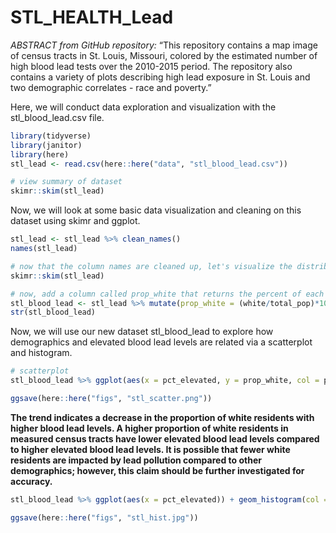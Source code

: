 # STL_HEALTH_Lead
*ABSTRACT from GitHub repository:* "This repository contains a map image of census tracts in St. Louis, Missouri, colored by the estimated number of high blood lead tests over the 2010-2015 period. The repository also contains a variety of plots describing high lead exposure in St. Louis and two demographic correlates - race and poverty." 

Here, we will conduct data exploration and visualization with the stl_blood_lead.csv file. 

```r
library(tidyverse)
library(janitor)
library(here)
stl_lead <- read.csv(here::here("data", "stl_blood_lead.csv"))

# view summary of dataset
skimr::skim(stl_lead)
```

Now, we will look at some basic data visualization and cleaning on this dataset using skimr and ggplot. 

```r
stl_lead <- stl_lead %>% clean_names()
names(stl_lead)

# now that the column names are cleaned up, let's visualize the distributions and summary of each column 
skimr::skim(stl_lead)

# now, add a column called prop_white that returns the percent of each census tract identifying as white (variable white in the dataset divided by variable totalPop, times 100)
stl_blood_lead <- stl_lead %>% mutate(prop_white = (white/total_pop)*100)
str(stl_blood_lead)
```

Now, we will use our new dataset stl_blood_lead to explore how demographics and elevated blood lead levels are related via a scatterplot and histogram. 

```r
# scatterplot
stl_blood_lead %>% ggplot(aes(x = pct_elevated, y = prop_white, col = pct_elevated)) + geom_point() + theme_bw() + labs(title = "Proportion of White Residents in Census Tracts Impacted by Elevated Blood Lead Levels", x = "Elevated Blood Lead Level", y = "Proportion of White Residents", caption = "*Color scaled by elevated blood lead level") + guides(color = F)

ggsave(here::here("figs", "stl_scatter.png"))
```
**The trend indicates a decrease in the proportion of white residents with higher blood lead levels. A higher proportion of white residents in measured census tracts have lower elevated blood lead levels compared to higher elevated blood lead levels. It is possible that fewer white residents are impacted by lead pollution compared to other demographics; however, this claim should be further investigated for accuracy.** 
```r
stl_blood_lead %>% ggplot(aes(x = pct_elevated)) + geom_histogram(col = "black", fill = "darkblue") + theme_bw() +  labs(title = "Elevated Blood Lead Levels", x = "Elevated Blood Lead Level") 

ggsave(here::here("figs", "stl_hist.jpg"))
```






